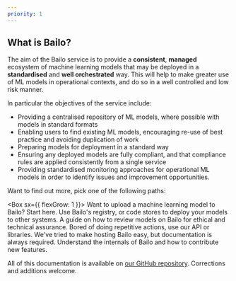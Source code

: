 ```yaml
---
priority: 1
---
```



## What is Bailo?

The aim of the Bailo service is to provide a **consistent**, **managed** ecosystem of machine learning models that may
be deployed in a **standardised** and **well orchestrated** way. This will help to make greater use of ML models in
operational contexts, and do so in a well controlled and low risk manner.

In particular the objectives of the service include:

- Providing a centralised repository of ML models, where possible with models in standard formats
- Enabling users to find existing ML models, encouraging re-use of best practice and avoiding duplication of work
- Preparing models for deployment in a standard way
- Ensuring any deployed models are fully compliant, and that compliance rules are applied consistently from a single
  service
- Providing standardised monitoring approaches for operational ML models in order to identify issues and improvement
  opportunities.

Want to find out more, pick one of the following paths:

<Box sx={{ flexGrow: 1 }}>
  <Grid container spacing={2}>
    <Grid item xs={12} lg={4}>
      <IntroCard title='Make a Model' user='for data scientists' url='./docs/users/upload-a-model/why-upload-a-model'>
        Want to upload a machine learning model to Bailo? Start here.
      </IntroCard>
    </Grid>
    <Grid item xs={12} lg={4}>
      <IntroCard title='Model Deployments' user='for model consumers' url='./docs/users/upload-a-model'>
        Use Bailo's registry, or code stores to deploy your models to other systems.
      </IntroCard>
    </Grid>
    <Grid item xs={12} lg={4}>
      <IntroCard title='Approvals' user='for accreditors' url='./docs/users/approvals/model-approvals'>
        A guide on how to review models on Bailo for ethical and technical assurance.
      </IntroCard>
    </Grid>
    <Grid item xs={12} lg={4}>
      <IntroCard title='Automation' user='for developers' url='./docs/users/upload-a-model'>
        Bored of doing repetitive actions, use our API or libraries.
      </IntroCard>
    </Grid>
    <Grid item xs={12} lg={4}>
      <IntroCard title='Manage Bailo' user='for administrators' url='./docs/users/upload-a-model'>
        We've tried to make hosting Bailo easy, but documentation is always required.
      </IntroCard>
    </Grid>
    <Grid item xs={12} lg={4}>
      <IntroCard title='Bailo Development' user='for engineers' url='./docs/developers'>
        Understand the internals of Bailo and how to contribute new features.
      </IntroCard>
    </Grid>
  </Grid>
</Box>

All of this documentation is available on [our GitHub repository](https://github.com/gchq/Bailo/tree/main/pages/docs).
Corrections and additions welcome.


>
